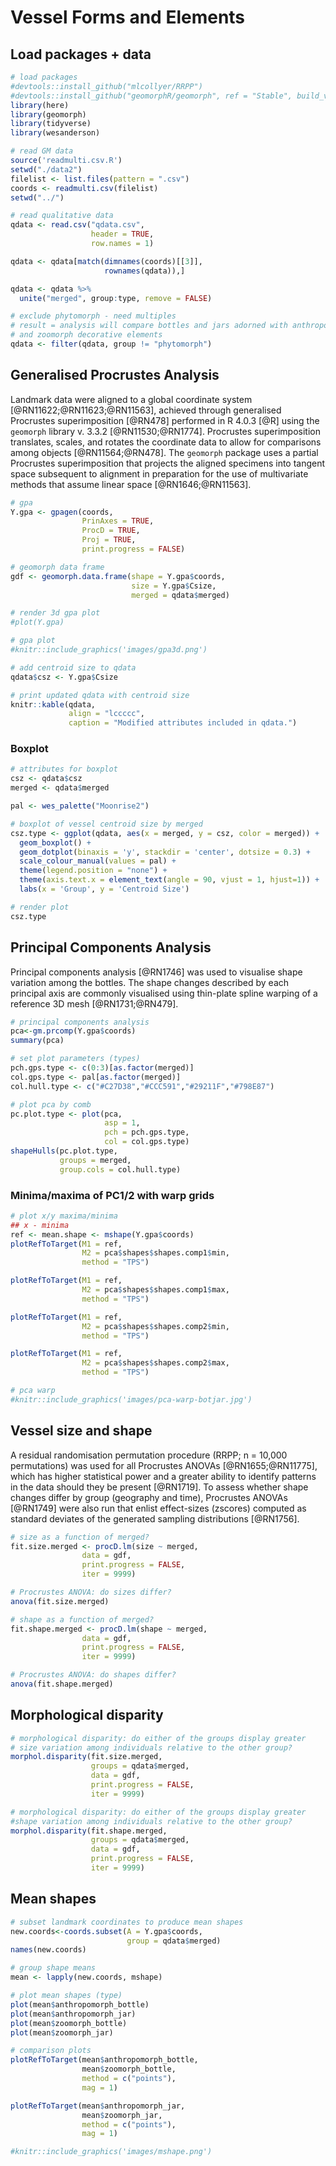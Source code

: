 # Vessel Forms and Elements

## Load packages + data

```r
# load packages
#devtools::install_github("mlcollyer/RRPP")
#devtools::install_github("geomorphR/geomorph", ref = "Stable", build_vignettes = TRUE)
library(here)
library(geomorph)
library(tidyverse)
library(wesanderson)

# read GM data
source('readmulti.csv.R')
setwd("./data2")
filelist <- list.files(pattern = ".csv")
coords <- readmulti.csv(filelist)
setwd("../")

# read qualitative data
qdata <- read.csv("qdata.csv", 
                  header = TRUE, 
                  row.names = 1)

qdata <- qdata[match(dimnames(coords)[[3]],
                     rownames(qdata)),]

qdata <- qdata %>% 
  unite("merged", group:type, remove = FALSE)

# exclude phytomorph - need multiples
# result = analysis will compare bottles and jars adorned with anthropomorph 
# and zoomorph decorative elements
qdata <- filter(qdata, group != "phytomorph")
```

## Generalised Procrustes Analysis

Landmark data were aligned to a global coordinate system [@RN11622;@RN11623;@RN11563], achieved through generalised Procrustes superimposition [@RN478] performed in R 4.0.3 [@R] using the `geomorph` library v. 3.3.2 [@RN11530;@RN1774]. Procrustes superimposition translates, scales, and rotates the coordinate data to allow for comparisons among objects [@RN11564;@RN478]. The `geomorph` package uses a partial Procrustes superimposition that projects the aligned specimens into tangent space subsequent to alignment in preparation for the use of multivariate methods that assume linear space [@RN1646;@RN11563]. 

```r
# gpa
Y.gpa <- gpagen(coords, 
                PrinAxes = TRUE, 
                ProcD = TRUE, 
                Proj = TRUE, 
                print.progress = FALSE)

# geomorph data frame
gdf <- geomorph.data.frame(shape = Y.gpa$coords, 
                           size = Y.gpa$Csize,
                           merged = qdata$merged)

# render 3d gpa plot
#plot(Y.gpa)

# gpa plot
#knitr::include_graphics('images/gpa3d.png')

# add centroid size to qdata
qdata$csz <- Y.gpa$Csize

# print updated qdata with centroid size
knitr::kable(qdata, 
             align = "lccccc", 
             caption = "Modified attributes included in qdata.")
```

### Boxplot

```r
# attributes for boxplot
csz <- qdata$csz
merged <- qdata$merged

pal <- wes_palette("Moonrise2")

# boxplot of vessel centroid size by merged
csz.type <- ggplot(qdata, aes(x = merged, y = csz, color = merged)) + 
  geom_boxplot() +
  geom_dotplot(binaxis = 'y', stackdir = 'center', dotsize = 0.3) +
  scale_colour_manual(values = pal) +
  theme(legend.position = "none") +
  theme(axis.text.x = element_text(angle = 90, vjust = 1, hjust=1)) +
  labs(x = 'Group', y = 'Centroid Size')

# render plot
csz.type
```

## Principal Components Analysis

Principal components analysis [@RN1746] was used to visualise shape variation among the bottles. The shape changes described by each principal axis are commonly visualised using thin-plate spline warping of a reference 3D mesh [@RN1731;@RN479]. 

```r
# principal components analysis
pca<-gm.prcomp(Y.gpa$coords)
summary(pca)

# set plot parameters (types)
pch.gps.type <- c(0:3)[as.factor(merged)]
col.gps.type <- pal[as.factor(merged)]
col.hull.type <- c("#C27D38","#CCC591","#29211F","#798E87")

# plot pca by comb
pc.plot.type <- plot(pca,
                     asp = 1,
                     pch = pch.gps.type,
                     col = col.gps.type)
shapeHulls(pc.plot.type,
           groups = merged,
           group.cols = col.hull.type)
```

### Minima/maxima of PC1/2 with warp grids

```r
# plot x/y maxima/minima
## x - minima
ref <- mean.shape <- mshape(Y.gpa$coords)
plotRefToTarget(M1 = ref, 
                M2 = pca$shapes$shapes.comp1$min, 
                method = "TPS")

plotRefToTarget(M1 = ref, 
                M2 = pca$shapes$shapes.comp1$max, 
                method = "TPS")

plotRefToTarget(M1 = ref, 
                M2 = pca$shapes$shapes.comp2$min, 
                method = "TPS")

plotRefToTarget(M1 = ref, 
                M2 = pca$shapes$shapes.comp2$max,
                method = "TPS")
```

```r
# pca warp                   
#knitr::include_graphics('images/pca-warp-botjar.jpg')
```

## Vessel size and shape

A residual randomisation permutation procedure (RRPP; n = 10,000 permutations) was used for all Procrustes ANOVAs [@RN1655;@RN11775], which has higher statistical power and a greater ability to identify patterns in the data should they be present [@RN1719]. To assess whether shape changes differ by group (geography and time), Procrustes ANOVAs [@RN1749] were also run that enlist effect-sizes (zscores) computed as standard deviates of the generated sampling distributions [@RN1756].

```r
# size as a function of merged?
fit.size.merged <- procD.lm(size ~ merged,
                data = gdf,
                print.progress = FALSE,
                iter = 9999)

# Procrustes ANOVA: do sizes differ?
anova(fit.size.merged)

# shape as a function of merged?
fit.shape.merged <- procD.lm(shape ~ merged,
                data = gdf,
                print.progress = FALSE,
                iter = 9999)

# Procrustes ANOVA: do shapes differ?
anova(fit.shape.merged)
```

## Morphological disparity

```r
# morphological disparity: do either of the groups display greater 
# size variation among individuals relative to the other group?
morphol.disparity(fit.size.merged, 
                  groups = qdata$merged, 
                  data = gdf, 
                  print.progress = FALSE, 
                  iter = 9999)

# morphological disparity: do either of the groups display greater 
#shape variation among individuals relative to the other group?
morphol.disparity(fit.shape.merged, 
                  groups = qdata$merged, 
                  data = gdf, 
                  print.progress = FALSE, 
                  iter = 9999)
```

## Mean shapes

```r
# subset landmark coordinates to produce mean shapes
new.coords<-coords.subset(A = Y.gpa$coords,
                          group = qdata$merged)
names(new.coords)

# group shape means
mean <- lapply(new.coords, mshape)

# plot mean shapes (type)
plot(mean$anthropomorph_bottle)
plot(mean$anthropomorph_jar)
plot(mean$zoomorph_bottle)
plot(mean$zoomorph_jar)

# comparison plots
plotRefToTarget(mean$anthropomorph_bottle, 
                mean$zoomorph_bottle, 
                method = c("points"),
                mag = 1)

plotRefToTarget(mean$anthropomorph_jar, 
                mean$zoomorph_jar, 
                method = c("points"),
                mag = 1)

#knitr::include_graphics('images/mshape.png')
```
